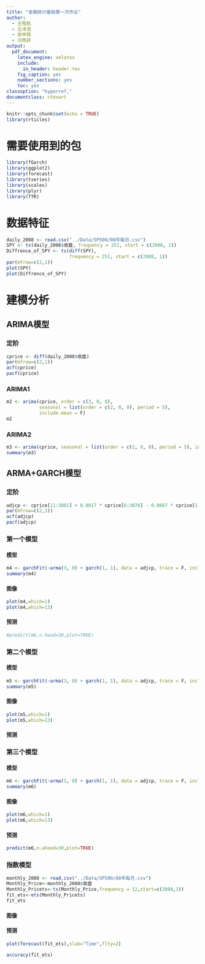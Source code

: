 ```yaml
---
title: "金融统计基础第一次作业"
author: 
  - 王程航
  - 王泽浩
  - 张申铎
  - 闫雨菲
output: 
  pdf_document: 
    latex_engine: xelatex
    include:
      in_header: header.tex
    fig_caption: yes
    number_sections: yes
    toc: yes
classoption: "hyperref,"
documentclass: ctexart
---
```


```r
knitr::opts_chunk$set(echo = TRUE)
library(rticles)
```

# 需要使用到的包

```r
library(fGarch)
library(ggplot2)
library(forecast)
library(tseries)
library(scales)
library(plyr)
library(TTR)
```

# 数据特征

```r
daily_2008 <- read.csv("../Data/SP500/08年每日.csv")
SPY <- ts(daily_2008$收盘, frequency = 251, start = c(2008, 1))
Diffrence_of_SPY <- ts(diff(SPY), 
                       frequency = 251, start = c(2008, 1))
par(mfrow=c(2,1))
plot(SPY)
plot(Diffrence_of_SPY)
```

# 建模分析


## ARIMA模型

### 定阶

```r
cprice <- diff(daily_2008$收盘)
par(mfrow=c(2,1))
acf(cprice)
pacf(cprice)
```

### ARIMA1

```r
m2 <- arima(cprice, order = c(3, 0, 0), 
            seasonal = list(order = c(2, 0, 0), period = 5), 
            include.mean = F)
m2
```



### ARIMA2

```r
m3 <- arima(cprice, seasonal = list(order = c(2, 0, 0), period = 5), include.mean = F)
summary(m3)
```

## ARMA+GARCH模型

### 定阶

```r
adjcp <- cprice[11:3081] + 0.0817 * cprice[6:3076] - 0.0667 * cprice[1:3071]
par(mfrow=c(2,1))
acf(adjcp)
pacf(adjcp)
```

### 第一个模型

#### 模型

```r
m4 <- garchFit(~arma(3, 0) + garch(1, 1), data = adjcp, trace = F, include.mean = F)
summary(m4)
```

#### 图像

```r
plot(m4,which=1)
plot(m4,which=13)
```

#### 预测

```r
#predict(m6,n.head=30,plot=TRUE)
```

### 第二个模型

#### 模型

```r
m5 <- garchFit(~arma(3, 0) + garch(1, 1), data = adjcp, trace = F, include.mean = F, cond.dist = "std")
summary(m5)
```

#### 图像

```r
plot(m5,which=1)
plot(m5,which=13)
```

#### 预测


### 第三个模型

#### 模型

```r
m6 <- garchFit(~arma(1, 0) + garch(1, 1), data = adjcp, trace = F, include.mean = F, cond.dist = "sstd")
summary(m6)
```

#### 图像

```r
plot(m6,which=1)
plot(m6,which=13)
```

#### 预测

```r
predict(m6,n.ahead=30,plot=TRUE)
```

### 指数模型


```r
monthly_2008 <- read.csv("../Data/SP500/08年每月.csv")
Monthly_Price<-monthly_2008$收盘
Monthly_Pricets<-ts(Monthly_Price,frequency = 12,start=c(2008,1))
fit_ets<-ets(Monthly_Pricets)
fit_ets
```

#### 图像

#### 预测 

```r
plot(forecast(fit_ets),xlab="Time",flty=2)
```


```r
accuracy(fit_ets)
```


